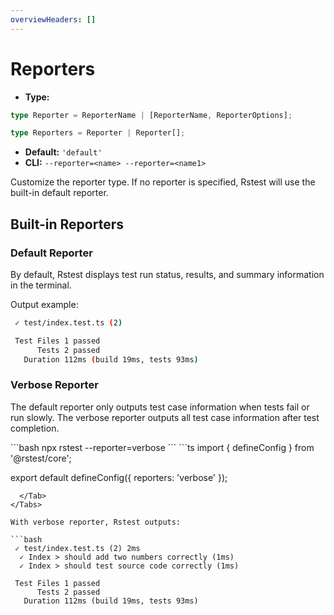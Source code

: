 ```yaml
---
overviewHeaders: []
---
```


# Reporters

- **Type:**

```ts
type Reporter = ReporterName | [ReporterName, ReporterOptions];

type Reporters = Reporter | Reporter[];
```

- **Default:** `'default'`
- **CLI:** `--reporter=<name> --reporter=<name1>`

Customize the reporter type. If no reporter is specified, Rstest will use the built-in default reporter.

## Built-in Reporters

### Default Reporter

By default, Rstest displays test run status, results, and summary information in the terminal.

Output example:

```bash
 ✓ test/index.test.ts (2)

 Test Files 1 passed
      Tests 2 passed
   Duration 112ms (build 19ms, tests 93ms)
```

### Verbose Reporter

The default reporter only outputs test case information when tests fail or run slowly. The verbose reporter outputs all test case information after test completion.


<Tabs>
  <Tab label="CLI">
  ```bash
  npx rstest --reporter=verbose 
  ```
  </Tab>
  <Tab label="rstest.config.ts">
  ```ts
  import { defineConfig } from '@rstest/core';

export default defineConfig({
    reporters: 'verbose'
});
```
  </Tab>
</Tabs>

With verbose reporter, Rstest outputs:

```bash
 ✓ test/index.test.ts (2) 2ms
  ✓ Index > should add two numbers correctly (1ms)
  ✓ Index > should test source code correctly (1ms)

 Test Files 1 passed
      Tests 2 passed
   Duration 112ms (build 19ms, tests 93ms)
```
